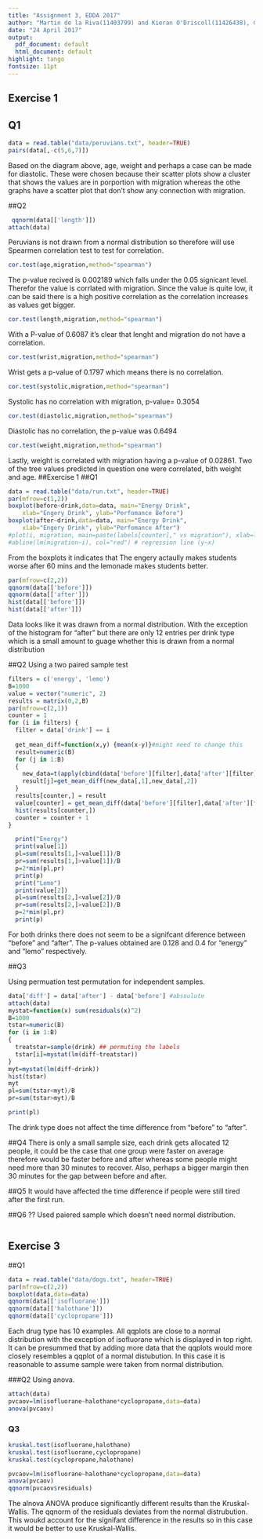 ```yaml
---
title: "Assignment 3, EDDA 2017"
author: "Martin de la Riva(11403799) and Kieran O'Driscoll(11426438), Group 23"
date: "24 April 2017"
output:
  pdf_document: default 
  html_document: default
highlight: tango
fontsize: 11pt
---
```


## Exercise 1
## Q1
```r
data = read.table("data/peruvians.txt", header=TRUE)
pairs(data[,-c(5,6,7)])
```
Based on the diagram above, age, weight and perhaps a case can be made for diastolic. These were chosen because their scatter plots show a cluster that shows the values are in porportion with migration whereas the othe graphs have a scatter plot that don't show any connection with migration.

##Q2
```r
 qqnorm(data[['length']])
attach(data)
```

Peruvians is not drawn from a normal distribution so therefore will use Spearmen correlation test to test for correlation.

```r
cor.test(age,migration,method="spearman")
```
The p-value recived is 0.002189 which falls under the 0.05 signicant level. Therefor the value is corrlated with migration. Since the value is quite low, it can be said there is a high positive correlation as the correlation increases as values get bigger.

```r
cor.test(length,migration,method="spearman")
```
With a P-value of 0.6087 it's clear that lenght and migration do not have a correlation.
```r
cor.test(wrist,migration,method="spearman")
```
Wrist gets a p-value of 0.1797 which means there is no correlation.
```r
cor.test(systolic,migration,method="spearman")
```
Systolic has no correlation with migration, p-value= 0.3054
```r
cor.test(diastolic,migration,method="spearman")
```
Diastolic has no correlation, the p-value was 0.6494
```r
cor.test(weight,migration,method="spearman")
```
Lastly, weight is correlated with migration having a p-value of 0.02861.
Two of the tree values predicted in question one were correlated, bith weight and age. 
##Exercise 1
##Q1

```r
data = read.table("data/run.txt", header=TRUE)
par(mfrow=c(1,2)) 
boxplot(before~drink,data=data, main="Energy Drink", 
  	xlab="Engery Drink", ylab="Perfomance Before")
boxplot(after~drink,data=data, main="Energy Drink", 
  	xlab="Engery Drink", ylab="Perfomance After")
#plot(i, migration, main=paste(labels[counter]," vs migration"), xlab=labels[counter], ylab="Migration", pch=19)
#abline(lm(migration~i), col="red") # regression line (y~x) 
```
From the boxplots it indicates that The engery actaully makes students worse after 60 mins and the lemonade makes students better.

```r
par(mfrow=c(2,2)) 
qqnorm(data[['before']]) 
qqnorm(data[['after']])
hist(data[['before']]) 
hist(data[['after']])

```
Data looks like it was drawn from a normal distribution.  With the exception of the histogram for "after" but there are only 12 entries per drink type which is a small amount to guage whether this is drawn from a normal distribution

##Q2
Using a two paired sample test
```r
filters = c('energy', 'lemo')
B=1000
value = vector("numeric", 2)
results = matrix(0,2,B)
par(mfrow=c(2,1))
counter = 1
for (i in filters) {
  filter = data['drink'] == i
  
  get_mean_diff=function(x,y) {mean(x-y)}#might need to change this
  result=numeric(B)
  for (j in 1:B)
  {
    new_data=t(apply(cbind(data['before'][filter],data['after'][filter]),1,sample))
    result[j]=get_mean_diff(new_data[,1],new_data[,2])
  }
  results[counter,] = result
  value[counter] = get_mean_diff(data['before'][filter],data['after'][filter])
  hist(results[counter,])
  counter = counter + 1
}

```

```r
  print("Energy")
  print(value[1])
  pl=sum(results[1,]<value[1])/B
  pr=sum(results[1,]>value[1])/B
  p=2*min(pl,pr)
  print(p)
  print("Lemo")
  print(value[2])
  pl=sum(results[2,]<value[2])/B
  pr=sum(results[2,]>value[2])/B
  p=2*min(pl,pr)
  print(p)
```
For both drinks there does not seem to be a signifcant diference between "before" and  "after". The p-values obtained are 0.128 and 0.4 for "energy" and "lemo" respectively.  

##Q3

Using permuation test permutation for independent samples.
 
```r
data['diff'] = data['after'] - data['before'] #absoulute
attach(data)
mystat=function(x) sum(residuals(x)^2)
B=1000
tstar=numeric(B)
for (i in 1:B)
{
  treatstar=sample(drink) ## permuting the labels
  tstar[i]=mystat(lm(diff~treatstar))
}
myt=mystat(lm(diff~drink))
hist(tstar)
myt
pl=sum(tstar<myt)/B
pr=sum(tstar>myt)/B

```
```r
print(pl)
```
The drink type does not affect the time difference from "before" to "after".

##Q4
There is only a small sample size, each drink gets allocated 12 people, it could be the case that one group were faster on average therefore would be faster before and after whereas some people might need more than 30 minutes to recover. Also, perhaps a bigger margin then 30 minutes for the gap between before and after. 

##Q5
It would have affected the time difference if people were still tired after the first run.

##Q6
?? Used paiered sample which doesn't need normal distribution.

```r

```

## Exercise 3
##Q1
```r
data = read.table("data/dogs.txt", header=TRUE)
par(mfrow=c(2,2))
boxplot(data,data=data)
qqnorm(data[['isofluorane']])
qqnorm(data[['halothane']])
qqnorm(data[['cyclopropane']])
```
Each drug type has 10 examples. All qqplots are close to a normal distribution with the exception of isofluorane which is displayed in top right. It can be presummed that by adding more data that the qqplots would more closely resembles a qqplot of a normal distubution. In this case it is reasonable to assume sample were taken from normal distribution. 


###Q2
Using anova.
```r
attach(data)
pvcaov=lm(isofluorane~halothane*cyclopropane,data=data)
anova(pvcaov)


```



### Q3

```r
kruskal.test(isofluorane,halothane)
kruskal.test(isofluorane,cyclopropane)
kruskal.test(cyclopropane,halothane)
```
```r
pvcaov=lm(isofluorane~halothane*cyclopropane,data=data)
anova(pvcaov)
qqnorm(pvcaov$residuals)
```
The alnova ANOVA produce significantly different results than the Kruskal-Wallis. The qqnorm of the residuals deviates from the normal distrubution. This woukd account for the signifant difference in the results so in this case it would be better to use Kruskal-Wallis.


